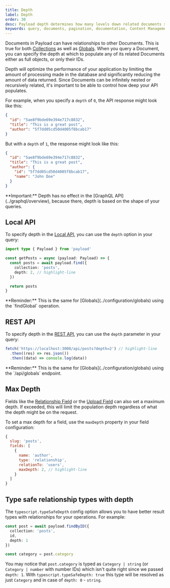```yaml
---
title: Depth
label: Depth
order: 30
desc: Payload depth determines how many levels down related documents should be automatically populated when retrieved.
keywords: query, documents, pagination, documentation, Content Management System, cms, headless, javascript, node, react, nextjs
---
```


Documents in Payload can have relationships to other Documents. This is true for both [Collections](../configuration/collections) as well as [Globals](../configuration/globals). When you query a Document, you can specify the depth at which to populate any of its related Documents either as full objects, or only their IDs.

Depth will optimize the performance of your application by limiting the amount of processing made in the database and significantly reducing the amount of data returned. Since Documents can be infinitely nested or recursively related, it's important to be able to control how deep your API populates.

For example, when you specify a `depth` of `0`, the API response might look like this:

```json
{
  "id": "5ae8f9bde69e394e717c8832",
  "title": "This is a great post",
  "author": "5f7dd05cd50d4005f8bcab17"
}
```

But with a `depth` of `1`, the response might look like this:

```json
{
  "id": "5ae8f9bde69e394e717c8832",
  "title": "This is a great post",
  "author": {
    "id": "5f7dd05cd50d4005f8bcab17",
    "name": "John Doe"
  }
}
```

<Banner type="warning">
  **Important:**
  Depth has no effect in the [GraphQL API](../graphql/overview), because there, depth is based on the shape of your queries.
</Banner>

## Local API

To specify depth in the [Local API](../local-api/overview), you can use the `depth` option in your query:

```ts
import type { Payload } from 'payload'

const getPosts = async (payload: Payload) => {
  const posts = await payload.find({
    collection: 'posts',
    depth: 2, // highlight-line
  })

  return posts
}
```

<Banner type="info">
  **Reminder:**
  This is the same for [Globals](../configuration/globals) using the `findGlobal` operation.
</Banner>

## REST API

To specify depth in the [REST API](../rest-api/overview), you can use the `depth` parameter in your query:

```ts
fetch('https://localhost:3000/api/posts?depth=2') // highlight-line
  .then((res) => res.json())
  .then((data) => console.log(data))
```

<Banner type="info">
  **Reminder:**
  This is the same for [Globals](../configuration/globals) using the `/api/globals` endpoint.
</Banner>

## Max Depth

Fields like the [Relationship Field](../fields/relationship) or the [Upload Field](../fields/upload) can also set a maximum depth. If exceeded, this will limit the population depth regardless of what the depth might be on the request.

To set a max depth for a field, use the `maxDepth` property in your field configuration:

```js
{
  slug: 'posts',
  fields: [
    {
      name: 'author',
      type: 'relationship',
      relationTo: 'users',
      maxDepth: 2, // highlight-line
    }
  ]
}
```

## Type safe relationship types with depth

The `typescript.typeSafeDepth` config option allows you to have better result types with relationships for your operations.
For example:
```ts
const post = await payload.findByID({
  collection: 'posts',
  id,
  depth: 1
})

const category = post.category
```
You may notice that `post.category` is typed as `Category | string` (or `Category | number` with number IDs) which isn't quite right since we passed `depth: 1`.
With `typescript.typeSafeDepth: true` this type will be resolved as just `Category` and in case of `depth: 0` - `string`.
